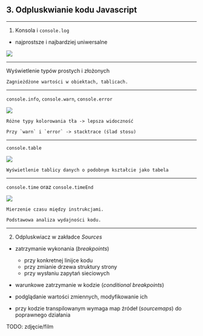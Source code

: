 
## 3. Odpluskwianie kodu Javascript

---

1. Konsola i `console.log`

* najprostsze i najbardziej uniwersalne

<ImageWithLabel label="Przykład użycia console.log">
  <img src="https://i.gyazo.com/42b4f3b2e2273f3d503a94bea3b11ef6.png" />
</ImageWithLabel>


---

Wyświetlenie typów prostych i złożonych

<PostponedVideo src="https://i.gyazo.com/9130822a90578cc87b009cc4648a7f88.mp4" />


```notes
Zagnieżdżone wartości w obiektach, tablicach.
```

---

`console.info`, `console.warn`, `console.error`

<img src="https://i.gyazo.com/cdb42cf3a8f1448537d4e67a8f26b2d7.png" />


```notes
Różne typy kolorowania tła -> lepsza widoczność

Przy `warn` i `error` -> stacktrace (ślad stosu)
```

---

`console.table`

<img src="https://i.gyazo.com/adec5690b174e6d7dc4bf9568cd2ded2.png" />

```notes
Wyświetlenie tablicy danych o podobnym kształcie jako tabela
```

---

`console.time` oraz `console.timeEnd`

<img src="https://i.gyazo.com/2910a7c37083063e0f93e8fb86bfec04.png" />

```notes
Mierzenie czasu między instrukcjami.

Podstawowa analiza wydajności kodu.
```

---




2. Odpluskwiacz w zakładce _Sources_

* zatrzymanie wykonania (_breakpoints_)

  * przy konkretnej linijce kodu
  * przy zmianie drzewa struktury strony
  * przy wysłaniu zapytań sieciowych


* warunkowe zatrzymanie w kodzie (_conditional breakpoints_)
* podglądanie wartości zmiennych, modyfikowanie ich
* przy kodzie transpilowanym wymaga map źródeł (_sourcemaps_) do poprawnego działania

TODO: zdjęcie/film
